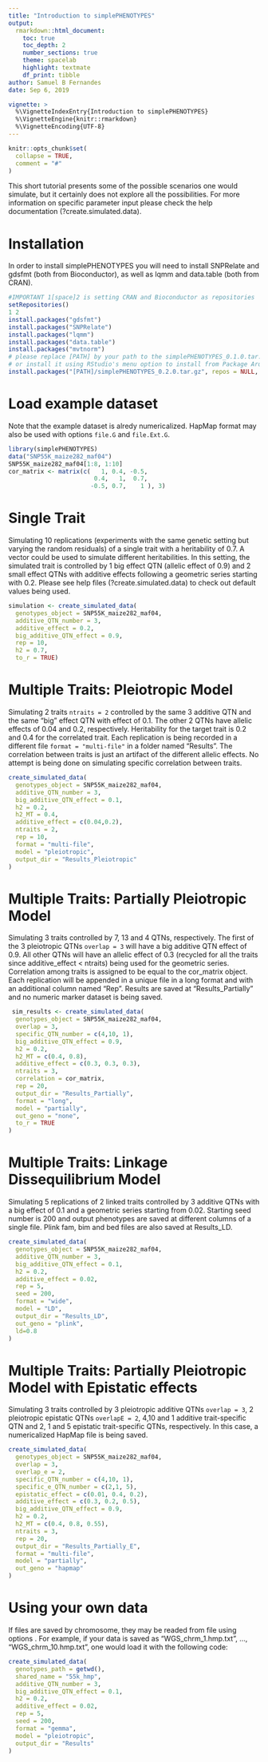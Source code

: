 ```yaml
---
title: "Introduction to simplePHENOTYPES"
output:
  rmarkdown::html_document:
    toc: true
    toc_depth: 2
    number_sections: true
    theme: spacelab
    highlight: textmate
    df_print: tibble
author: Samuel B Fernandes
date: Sep 6, 2019

vignette: >
  %\VignetteIndexEntry{Introduction to simplePHENOTYPES}
  %\VignetteEngine{knitr::rmarkdown}
  %\VignetteEncoding{UTF-8}
---
```


```r
knitr::opts_chunk$set(
  collapse = TRUE,
  comment = "#"
)
```
This short tutorial presents some of the possible scenarios one would simulate, but it certainly does not explore all the possibilities. For more information on specific parameter input please check the help documentation (?create.simulated.data).

# Installation
In order to install simplePHENOTYPES you will need to install SNPRelate and gdsfmt (both from Bioconductor), as well as lqmm and data.table (both from CRAN).  
```r
#IMPORTANT 1[space]2 is setting CRAN and Bioconductor as repositories
setRepositories()
1 2
install.packages("gdsfmt")
install.packages("SNPRelate")
install.packages("lqmm")
install.packages("data.table")
install.packages("mvtnorm")
# please replace [PATH] by your path to the simplePHENOTYPES_0.1.0.tar.gz file 
# or install it using RStudio's menu option to install from Package Arquive File.
install.packages("[PATH]/simplePHENOTYPES_0.2.0.tar.gz", repos = NULL, type = "source")
```

# Load example dataset
Note that the example dataset is alredy numericalized. HapMap format may also be used with options `file.G` and `file.Ext.G`.
```r
library(simplePHENOTYPES)
data("SNP55K_maize282_maf04")
SNP55K_maize282_maf04[1:8, 1:10]
cor_matrix <- matrix(c(   1, 0.4, -0.5,
                        0.4,   1,  0.7,
                       -0.5, 0.7,    1 ), 3)
```

# Single Trait
Simulating 10 replications (experiments with the same genetic setting but varying the random residuals) of a single trait with a heritability of 0.7. A vector could be used to simulate different heritabilities. In this setting, the simulated trait is controlled by 1 big effect QTN (allelic effect of 0.9) and 2 small effect QTNs with additive effects following a geometric series starting with 0.2.
Please see help files (?create.simulated.data) to check out default values being used.
```r
simulation <- create_simulated_data(
  genotypes_object = SNP55K_maize282_maf04,
  additive_QTN_number = 3,
  additive_effect = 0.2,
  big_additive_QTN_effect = 0.9,
  rep = 10,
  h2 = 0.7, 
  to_r = TRUE)
```

# Multiple Traits: Pleiotropic Model
Simulating 2 traits `ntraits = 2` controlled by the same 3 additive QTN and the same "big" effect QTN with effect of 0.1. The other 2 QTNs have allelic effects of 0.04 and 0.2, respectively. Heritability for the target trait is 0.2 and 0.4 for the correlated trait. Each replication
is being recorded in a different file `format = "multi-file"` in a folder named "Results". The correlation between traits is just an artifact of the different allelic effects. No attempt is being done on simulating specific correlation between traits.
```r
create_simulated_data(
  genotypes_object = SNP55K_maize282_maf04,
  additive_QTN_number = 3,
  big_additive_QTN_effect = 0.1,
  h2 = 0.2,
  h2_MT = 0.4,
  additive_effect = c(0.04,0.2),
  ntraits = 2,
  rep = 10,
  format = "multi-file",
  model = "pleiotropic",
  output_dir = "Results_Pleiotropic"
)
```

# Multiple Traits: Partially Pleiotropic Model
Simulating 3 traits controlled by 7, 13 and 4 QTNs, respectively. The first of the 3 pleiotropic QTNs `overlap = 3` will have a big additive QTN effect of 0.9. All other  QTNs will have an allelic effect of 0.3 (recycled for all the traits since additive_effect < ntraits) being used for the geometric series. Correlation among traits is assigned to be equal to the cor_matrix object. Each replication will be appended in a unique file in a long format and with an additional column named "Rep". Results are saved at "Results_Partially" and no numeric 
marker dataset is being saved.
```r
 sim_results <- create_simulated_data(
  genotypes_object = SNP55K_maize282_maf04,
  overlap = 3,
  specific_QTN_number = c(4,10, 1),
  big_additive_QTN_effect = 0.9,
  h2 = 0.2,
  h2_MT = c(0.4, 0.8),
  additive_effect = c(0.3, 0.3, 0.3),
  ntraits = 3,
  correlation = cor_matrix,
  rep = 20,
  output_dir = "Results_Partially",
  format = "long",
  model = "partially",
  out_geno = "none",
  to_r = TRUE
)
```


# Multiple Traits: Linkage Dissequilibrium Model
Simulating 5 replications of 2 linked traits controlled by 3 additive QTNs with a big effect of 0.1 and a geometric series starting from 0.02. Starting seed number is 200 and output phenotypes are saved
at different columns of a single file. Plink fam, bim and bed files are also saved at Results_LD.

```r
create_simulated_data(
  genotypes_object = SNP55K_maize282_maf04,
  additive_QTN_number = 3,
  big_additive_QTN_effect = 0.1,
  h2 = 0.2,
  additive_effect = 0.02,
  rep = 5,
  seed = 200,
  format = "wide",
  model = "LD",
  output_dir = "Results_LD",
  out_geno = "plink",
  ld=0.8
)
```

# Multiple Traits: Partially Pleiotropic Model with Epistatic effects
Simulating 3 traits controlled by 3 pleiotropic additive QTNs `overlap = 3`, 2 pleiotropic epistatic QTNs `overlapE = 2`,
4,10 and 1 additive trait-specific QTN and 2, 1 and 5 epistatic trait-specific QTNs, respectively. In this case, a numericalized
HapMap file is being saved.
```r
create_simulated_data(
  genotypes_object = SNP55K_maize282_maf04,
  overlap = 3,
  overlap_e = 2,
  specific_QTN_number = c(4,10, 1),
  specific_e_QTN_number = c(2,1, 5),
  epistatic_effect = c(0.01, 0.4, 0.2),
  additive_effect = c(0.3, 0.2, 0.5),
  big_additive_QTN_effect = 0.9,
  h2 = 0.2,
  h2_MT = c(0.4, 0.8, 0.55),
  ntraits = 3,
  rep = 20,
  output_dir = "Results_Partially_E",
  format = "multi-file",
  model = "partially",
  out_geno = "hapmap"
)
```

# Using your own data
If files are saved by chromosome, they may be readed from file using options . For example, if your data is saved as "WGS_chrm_1.hmp.txt", ..., "WGS_chrm_10.hmp.txt", one would load it with the following code:
```r
create_simulated_data(
  genotypes_path = getwd(),
  shared_name = "55k_hmp",
  additive_QTN_number = 3,
  big_additive_QTN_effect = 0.1,
  h2 = 0.2,
  additive_effect = 0.02,
  rep = 5,
  seed = 200,
  format = "gemma",
  model = "pleiotropic",
  output_dir = "Results"
)
```


